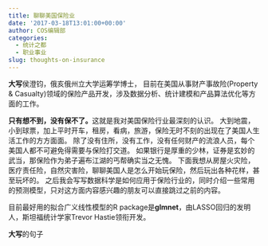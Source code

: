 ```yaml
---
title: 聊聊美国保险业
date: '2017-03-18T13:01:00+00:00'
author: COS编辑部
categories:
  - 统计之都
  - 职业事业
slug: thoughts-on-insurance
---
```


**大写**侯澄钧，俄亥俄州立大学运筹学博士，
目前在美国从事财产事故险(Property &amp; Casualty)领域的保险产品开发，涉及数据分析、统计建模和产品算法优化等方面的工作。

**只有想不到，没有保不了。**这就是我对美国保险行业最深刻的认识。
大到地震，小到球票，加上平时开车，租房，看病，旅游，保险无时不刻的出现在了美国人生活工作的方方面面。
除了没有住所，没有工作，没有任何财产的流浪人员，每个美国人都不可避免得需要与保险打交道。
如果银行是厚重的少林，证券是玄妙的武当，那保险作为弟子遍布江湖的丐帮确实当之无愧。
下面我想从房屋火灾险，医疗责任险，自然灾害险，聊聊美国人是怎么开始玩保险，然后玩出各种花样，甚至玩坏的。
之后我会写写数据科学是如何应用于保险行业的，同时介绍一些常用的预测模型，只对这方面内容感兴趣的朋友可以直接跳过之前的内容。

目前最好用的拟合广义线性模型的R package是**glmnet**，由LASSO回归的发明人，斯坦福统计学家Trevor Hastie领衔开发。

**大写**的句子
